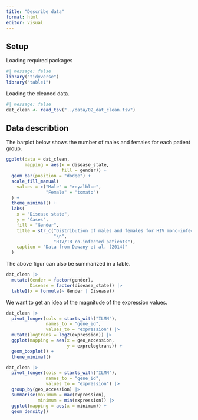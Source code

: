 ```yaml
---
title: "Describe data"
format: html
editor: visual
---
```


## Setup

Loading required packages

```r
#| message: false
library("tidyverse")
library("table1")
```

Loading the cleaned data.

```r
#| message: false
dat_clean <- read_tsv("../data/02_dat_clean.tsv")
```

## Data describtion

The barplot below shows the number of males and females for each patient group.

```r
ggplot(data = dat_clean,
       mapping = aes(x = disease_state, 
                     fill = gender)) +
  geom_bar(position = "dodge") +
  scale_fill_manual(
    values = c("Male" = "royalblue", 
               "Female" = "tomato")
  ) +
  theme_minimal() + 
  labs(
    x = "Disease state",
    y = "Cases",
    fill = "Gender",
    title = str_c("Distribution of males and females for HIV mono-infected and",
                  "\n",
                  "HIV/TB co-infected patients"),
    caption = "Data from Dawany et al. (2014)"
  )
```

The above figur can also be summarized in a table. 

```r
dat_clean |>
  mutate(Gender = factor(gender),
         Disease = factor(disease_state)) |> 
  table1(x = formula(~ Gender | Disease))
```

We want to get an idea of the magnitude of the expression values.

```r
dat_clean |> 
  pivot_longer(cols = starts_with("ILMN"),
               names_to = "gene_id",
               values_to = "expression") |> 
  mutate(logtrans = log2(expression)) |> 
  ggplot(mapping = aes(x = geo_accession,
                       y = exprelogtrans)) +
  geom_boxplot() +
  theme_minimal()
```

```r
dat_clean |> 
  pivot_longer(cols = starts_with("ILMN"),
               names_to = "gene_id",
               values_to = "expression") |> 
  group_by(geo_accession) |> 
  summarise(maximum = max(expression),
            minimum = min(expression)) |> 
  ggplot(mapping = aes(x = minimum)) +
  geom_density()
```






